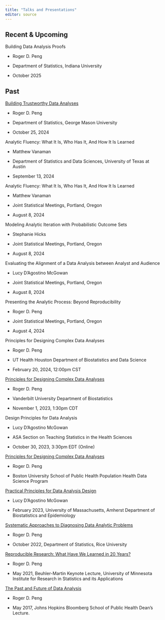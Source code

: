```yaml
---
title: "Talks and Presentations"
editor: source
---
```



## Recent & Upcoming

Building Data Analysis Proofs

* Roger D. Peng

* Department of Statistics, Indiana University 

* October 2025


## Past

[Building Trustworthy Data Analyses](https://drive.google.com/file/d/1MOS87XLkuvx2-ErfzJ4q7TvG5BmFxgbD/view?usp=share_link)

* Roger D. Peng

* Department of Statistics, George Mason University

* October 25, 2024


Analytic Fluency: What It Is, Who Has It, And How It Is Learned

* Matthew Vanaman

* Department of Statistics and Data Sciences, University of Texas at Austin

*  September 13, 2024


Analytic Fluency: What It Is, Who Has It, And How It Is Learned

* Matthew Vanaman

* Joint Statistical Meetings, Portland, Oregon

* August 8, 2024


Modeling Analytic Iteration with Probabilistic Outcome Sets

* Stephanie Hicks

* Joint Statistical Meetings, Portland, Oregon

* August 8, 2024


Evaluating the Alignment of a Data Analysis between Analyst and Audience

* Lucy D'Agostino McGowan

* Joint Statistical Meetings, Portland, Oregon

* August 8, 2024


Presenting the Analytic Process: Beyond Reproducibility

* Roger D. Peng

* Joint Statistical Meetings, Portland, Oregon

* August 4, 2024


Principles for Designing Complex Data Analyses

* Roger D. Peng

* UT Health Houston Department of Biostatistics and Data Science

* February 20, 2024, 12:00pm CST


[Principles for Designing Complex Data Analyses](https://biostat.app.vumc.org/wiki/Main/RogerPeng11012023)

* Roger D. Peng

* Vanderbilt University Department of Biostatistics

* November 1, 2023, 1:30pm CDT


Design Principles for Data Analysis

* Lucy D'Agostino McGowan

* ASA Section on Teaching Statistics in the Health Sciences 

* October 30, 2023, 3:30pm EDT (Online)

[Principles for Designing Complex Data Analyses](https://www.bu.edu/hic/health-data-science-distinguished-speaker-roger-peng-university-of-texas-austin/)

* Roger D. Peng

* Boston University School of Public Health Population Health Data Science Program


[Practical Principles for Data Analysis Design](https://www.lucymcgowan.com/talk/u_mass_amherst_department_of_biostatistics_and_epidemiology_seminar_spring_2023/)

* Lucy D'Agostino McGowan

* February 2023, University of  Massachusetts, Amherst Department of Biostatistics and Epidemiology 

[Systematic Approaches to Diagnosing Data Analytic Problems](slides/pengslides_Rice_2022.pdf)

* Roger D. Peng

* October 2022, Department of Statistics, Rice University

[Reproducible Research: What Have We Learned in 20 Years?](slides/pengslides_IRSA2021.pdf)

* Roger D. Peng

* May 2021, Beuhler-Martin Keynote Lecture, University of Minnesota Institute for Research in Statistics and its Applications

[The Past and Future of Data Analysis](https://youtu.be/qFtJaq4TlqE)

* Roger D. Peng

* May 2017, Johns Hopkins Bloomberg School of Public Health Dean's Lecture.

